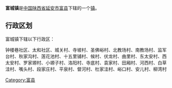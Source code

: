 {{中国乡级行政区
|行政区全称 = 富城镇
|景观照片文件名 = 
|景观照片描述 = 
|汉语拼音 =
|其他语言 = 
|其他语言名称 = 
|位置图文件名 = 
|位置图描述 = 
|自定义图片=
|上级行政区 = [[陕西省|陕西省]][[延安市|延安市]][[富县|富县]]
|行政区类别 = [[行政建制镇|镇]]
|行政区划代码 = 
|行政区划 = 
|村委会 = 
|居委会 = 
|建置时间 = 
|领导职位 = 
|领导名称 = 
|政府驻地 = 
|毗邻 = 
|地理坐标 = 
|总面积 = 
|总人口 = 
|户籍人口 = 
|户籍人口年份 = 
|常住人口 = 
|常住人口年份 = 
|人口密度 = 
|GDP = 
|邮政编码 = 
|电话区号 = 
|官方网站 = 
|网站名称 = 
}}
'''富城镇'''是[[中华人民共和国|中国]][[陕西省|陕西省]][[延安市|延安市]][[富县|富县]]下辖的一个[[行政建制镇|镇]]。

== 行政区划 ==
富城镇下辖以下行政区：

钟楼巷社区、太和社区、城关村、寺坡村、圣佛峪村、北教场村、南教场村、监军台村、秋家沟村、莲花池村、十五里铺村、候村、伏龙村、曲里村、东太安村、西太安村、罗家塬村、小塬子村、洛阳村、寺底村、袁家村、田厢村、河西村、白草洼村、嘴头村、段家庄村、平泉村、督河村、杜家洼村、峪口村、安儿村、柳湾村

{{陕西小作品}}
{{富县行政区划}}

[[Category:富县|Category:富县]]